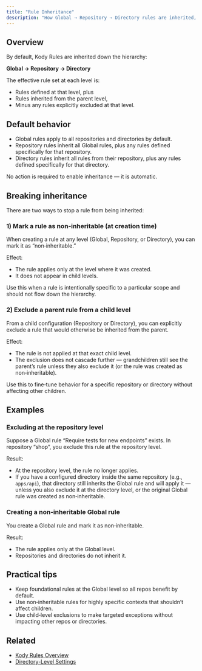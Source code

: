 ```yaml
---
title: "Rule Inheritance"
description: "How Global → Repository → Directory rules are inherited, and how to stop or exclude inheritance at specific levels."
---
```


## Overview

By default, Kody Rules are inherited down the hierarchy:

**Global → Repository → Directory**

The effective rule set at each level is:
- Rules defined at that level, plus
- Rules inherited from the parent level,
- Minus any rules explicitly excluded at that level.

## Default behavior

- Global rules apply to all repositories and directories by default.
- Repository rules inherit all Global rules, plus any rules defined specifically for that repository.
- Directory rules inherit all rules from their repository, plus any rules defined specifically for that directory.

No action is required to enable inheritance — it is automatic.

## Breaking inheritance

There are two ways to stop a rule from being inherited:

### 1) Mark a rule as non‑inheritable (at creation time)

When creating a rule at any level (Global, Repository, or Directory), you can mark it as “non‑inheritable.”

Effect:
- The rule applies only at the level where it was created.
- It does not appear in child levels.

Use this when a rule is intentionally specific to a particular scope and should not flow down the hierarchy.

### 2) Exclude a parent rule from a child level

From a child configuration (Repository or Directory), you can explicitly exclude a rule that would otherwise be inherited from the parent.

Effect:
- The rule is not applied at that exact child level.
- The exclusion does not cascade further — grandchildren still see the parent’s rule unless they also exclude it (or the rule was created as non‑inheritable).

Use this to fine‑tune behavior for a specific repository or directory without affecting other children.

## Examples

### Excluding at the repository level

Suppose a Global rule “Require tests for new endpoints” exists. In repository “shop”, you exclude this rule at the repository level.

Result:
- At the repository level, the rule no longer applies.
- If you have a configured directory inside the same repository (e.g., `apps/api`), that directory still inherits the Global rule and will apply it — unless you also exclude it at the directory level, or the original Global rule was created as non‑inheritable.

### Creating a non‑inheritable Global rule

You create a Global rule and mark it as non‑inheritable.

Result:
- The rule applies only at the Global level.
- Repositories and directories do not inherit it.

## Practical tips

- Keep foundational rules at the Global level so all repos benefit by default.
- Use non‑inheritable rules for highly specific contexts that shouldn’t affect children.
- Use child‑level exclusions to make targeted exceptions without impacting other repos or directories.

## Related

- <a href="/how_to_use/en/code_review/configs/kody_rules">Kody Rules Overview</a>
- <a href="/how_to_use/en/code_review/configs/directory_level">Directory-Level Settings</a>

